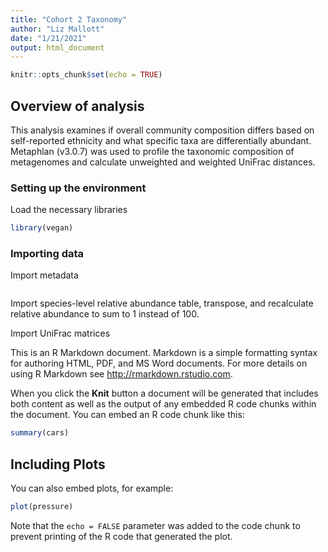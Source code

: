 ```yaml
---
title: "Cohort 2 Taxonomy"
author: "Liz Mallott"
date: "1/21/2021"
output: html_document
---
```


```r
knitr::opts_chunk$set(echo = TRUE)
```

## Overview of analysis

This analysis examines if overall community composition differs based on self-reported ethnicity and what specific taxa are differentially abundant. 
Metaphlan (v3.0.7) was used to profile the taxonomic composition of metagenomes and calculate unweighted and weighted UniFrac distances. 

### Setting up the environment

Load the necessary libraries

```r
library(vegan)
```

### Importing data

Import metadata
```r
```
Import species-level relative abundance table, transpose, and recalculate relative abundance to sum to 1 instead of 100.

Import UniFrac matrices



This is an R Markdown document. Markdown is a simple formatting syntax for authoring HTML, PDF, and MS Word documents. For more details on using R Markdown see <http://rmarkdown.rstudio.com>.

When you click the **Knit** button a document will be generated that includes both content as well as the output of any embedded R code chunks within the document. You can embed an R code chunk like this:

```r
summary(cars)
```

## Including Plots

You can also embed plots, for example:

```r
plot(pressure)
```

Note that the `echo = FALSE` parameter was added to the code chunk to prevent printing of the R code that generated the plot.

